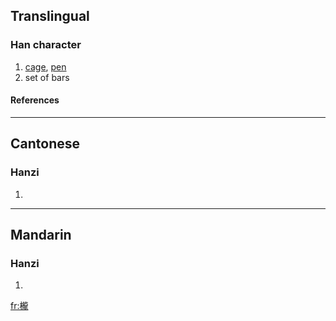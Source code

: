 {{see|栊}}

==Translingual==
===Han character===
{{Han char|rn=75|rad=木|as=16|sn=20|four=4191<sub>1</sub>|canj=木卜月心 (DYBP)}}
# [[cage]], [[pen]]
# set of bars
====References====
{{Han ref|kx=0561.390|dkj=15868|dj=0950.250|hdz=21318.010|uh=6AF3|ud=27379|bh=F453|bd=62547}}

----
==Cantonese==
===Hanzi===
{{yue-hanzi|jyut=|y=lung4}}
# {{defn|Cantonese}}

----
==Mandarin==
===Hanzi===
{{cmn-hanzi|sim=栊|pin=[[lóng]] (long2)|wg=lung<sup>2</sup>}}
# {{defn|Mandarin}}

[[fr:櫳]]